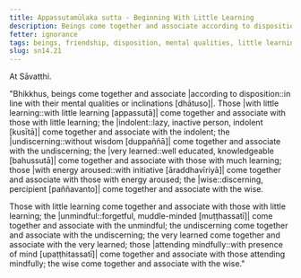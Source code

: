 ```yaml
---
title: Appassutamūlaka sutta - Beginning With Little Learning
description: Beings come together and associate according to disposition. Those with little learning come together and associate with those with little learning; and other pairs of dispositions are mentioned.
fetter: ignorance
tags: beings, friendship, disposition, mental qualities, little learning, procrastination, undiscerning, very learned, aroused energy, attending mindfully, wise, sn, sn12-21, sn14
slug: sn14.21
---
```


At Sāvatthi.

"Bhikkhus, beings come together and associate \|according to disposition::in line with their mental qualities or inclinations [dhātuso]|. Those \|with little learning::with little learning [appassutā]| come together and associate with those with little learning; the \|indolent::lazy, inactive person, indolent [kusītā]| come together and associate with the indolent; the \|undiscerning::without wisdom [duppaññā]| come together and associate with the undiscerning; the \|very learned::well educated, knowledgeable [bahussutā]| come together and associate with those with much learning; those \|with energy aroused::with initiative [āraddhavīriyā]| come together and associate with those with energy aroused; the |wise::discerning, percipient [paññavanto]| come together and associate with the wise.

Those with little learning come together and associate with those with little learning; the |unmindful::forgetful, muddle-minded [muṭṭhassatī]| come together and associate with the unmindful; the undiscerning come together and associate with the undiscerning; the very learned come together and associate with the very learned; those \|attending mindfully::with presence of mind [upaṭṭhitassatī]| come together and associate with those attending mindfully; the wise come together and associate with the wise."